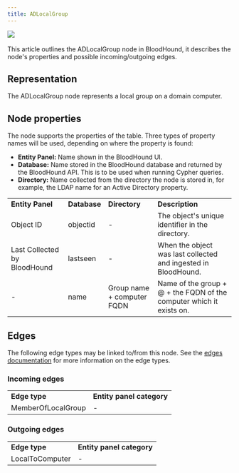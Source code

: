 ```yaml
---
title: ADLocalGroup
---
```


<Frame>
  <img src="/assets/18246479746331.png"/>
</Frame>
<Frame>
  <img src="/assets/image-192.svg" alt=""/>
</Frame>

This article outlines the ADLocalGroup node in BloodHound, it describes the node's properties and possible incoming/outgoing edges.

## Representation

The ADLocalGroup node represents a local group on a domain computer.

## Node properties

The node supports the properties of the table. Three types of property names will be used, depending on where the property is found:

* **Entity Panel:** Name shown in the BloodHound UI.
* **Database:** Name stored in the BloodHound database and returned by the BloodHound API. This is to be used when running Cypher queries.
* **Directory:** Name collected from the directory the node is stored in, for example, the LDAP name for an Active Directory property.

|     |     |     |     |
| --- | --- | --- | --- |
| **Entity Panel** | **Database** | **Directory** | **Description** |
| Object ID | objectid | -   | The object's unique identifier in the directory. |
| Last Collected by BloodHound | lastseen | -   | When the object was last collected and ingested in BloodHound. |
| -   | name | Group name + computer FQDN | Name of the group + @ + the FQDN of the computer which it exists on. |

## Edges

The following edge types may be linked to/from this node. See the [edges documentation](/resources/edges) for more information on the edge types.

### Incoming edges

|     |     |
| --- | --- |
| **Edge type** | **Entity panel category** |
| MemberOfLocalGroup | -   |

### Outgoing edges

|     |     |
| --- | --- |
| **Edge type** | **Entity panel category** |
| LocalToComputer | -   |

